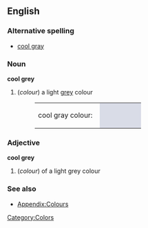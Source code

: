 ==English==
===Alternative spelling===
*[[cool gray]]

===Noun===
'''cool grey'''
#(''colour'') a light [[grey]] colour
#:<table><tr><td>cool gray colour: &nbsp;</td><td bgcolor="#D9DCE7" width="80">&nbsp; </td></tr></table>

===Adjective===
'''cool grey'''
#(''colour'') of a light grey colour

===See also===
*[[Wiktionary_Appendix:Colours|Appendix:Colours]]

[[Category:Colors]]